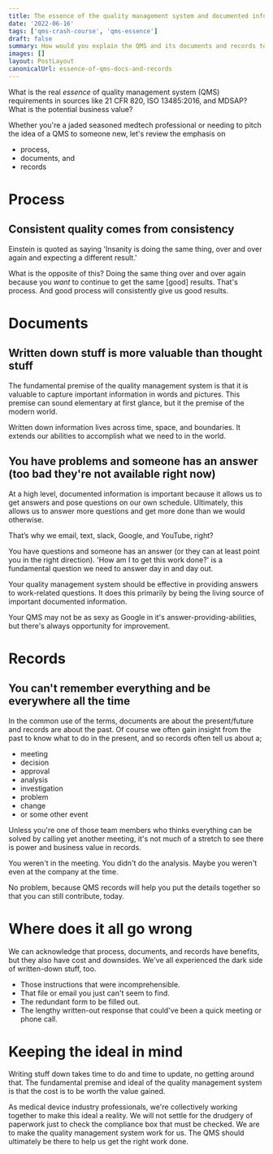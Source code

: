 ```yaml
---
title: The essence of the quality management system and documented information
date: '2022-06-16'
tags: ['qms-crash-course', 'qms-essence']
draft: false
summary: How would you explain the QMS and its documents and records to someone without an RAQA background?  Let's talk about the essence of what these are about.
images: []
layout: PostLayout
canonicalUrl: essence-of-qms-docs-and-records
---
```


What is the real _essence_ of quality management system (QMS) requirements in sources like 21 CFR 820, ISO 13485:2016, and MDSAP? What is the potential business value?

Whether you're a jaded seasoned medtech professional or needing to pitch the idea of a QMS to someone new, let's review the emphasis on

- process,
- documents, and
- records

# Process

## Consistent quality comes from consistency

Einstein is quoted as saying 'Insanity is doing the same thing, over and over again and expecting a different result.'

What is the opposite of this? Doing the same thing over and over again because you _want_ to continue to get the same [good] results. That's process. And good process will consistently give us good results.

# Documents

## Written down stuff is more valuable than thought stuff

The fundamental premise of the quality management system is that it is valuable to capture important information in words and pictures. This premise can sound elementary at first glance, but it the premise of the modern world.

Written down information lives across time, space, and boundaries. It extends our abilities to accomplish what we need to in the world.

## You have problems and someone has an answer (too bad they're not available right now)

At a high level, documented information is important because it allows us to get answers and pose questions on our own schedule. Ultimately, this allows us to answer more questions and get more done than we would otherwise.

That’s why we email, text, slack, Google, and YouTube, right?

You have questions and someone has an answer (or they can at least point you in the right direction). 'How am I to get this work done?' is a fundamental question we need to answer day in and day out.

Your quality management system should be effective in providing answers to work-related questions. It does this primarily by being the living source of important documented information.

Your QMS may not be as sexy as Google in it's answer-providing-abilities, but there's always opportunity for improvement.

# Records

## You can't remember everything and be everywhere all the time

In the common use of the terms, documents are about the present/future and records are about the past. Of course we often gain insight from the past to know what to do in the present, and so records often tell us about a;

- meeting
- decision
- approval
- analysis
- investigation
- problem
- change
- or some other event

Unless you're one of those team members who thinks everything can be solved by calling yet another meeting, it's not much of a stretch to see there is power and business value in records.

You weren't in the meeting. You didn't do the analysis. Maybe you weren't even at the company at the time.

No problem, because QMS records will help you put the details together so that you can still contribute, today.

# Where does it all go wrong

We can acknowledge that process, documents, and records have benefits, but they also have cost and downsides.
We've all experienced the dark side of written-down stuff, too.

- Those instructions that were incomprehensible.
- That file or email you just can't seem to find.
- The redundant form to be filled out.
- The lengthy written-out response that could've been a quick meeting or phone call.

# Keeping the ideal in mind

Writing stuff down takes time to do and time to update, no getting around that. The fundamental premise and ideal of the quality management system is that the cost is to be worth the value gained.

As medical device industry professionals, we're collectively working together to make this ideal a reality. We will not settle for the drudgery of paperwork just to check the compliance box that must be checked. We are to make the quality management system work for us. The QMS should ultimately be there to help us get the right work done.
